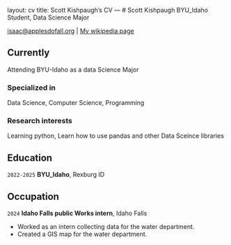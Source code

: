 layout: cv
title: Scott Kishpaugh's CV
---
# Scott Kishpaugh 
BYU_Idaho Student, Data Science Major

<div id="webaddress">
<a href="isaac@applesdofall.org">isaac@applesdofall.org</a>
| <a href="http://en.wikipedia.org/wiki/Isaac_Newton">My wikipedia page</a>
</div>


## Currently
Attending BYU-Idaho as a data Science Major 

### Specialized in
Data Science, Computer Science, Programming 

### Research interests
Learning python, Learn how to use pandas and other Data Sceince libraries 


## Education

`2022-2025`
__BYU_Idaho__, Rexburg ID

## Occupation

`2024`
__Idaho Falls public Works intern__, Idaho Falls 

- Worked as an intern collecting data for the water department.
- Created a GIS map for the water department. 

<!-- ### Footer

Last updated: May 2013 -->